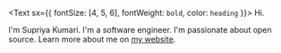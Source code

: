 <Text sx={{ fontSize: [4, 5, 6], fontWeight: `bold`, color: `heading` }}>
  Hi.
</Text>

I'm Supriya Kumari. I'm a software engineer. I'm passionate about open source. Learn more about me on [my website](https://supriyakumari17.netlify.app/).
